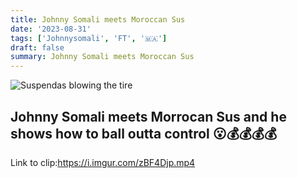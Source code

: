 ```yaml
---
title: Johnny Somali meets Moroccan Sus 
date: '2023-08-31'
tags: ['Johnnysomali', 'FT', '🇲🇦']
draft: false
summary: Johnny Somali meets Moroccan Sus 
---
```


![Suspendas blowing the tire](/static/images/moroccosus.png)
## Johnny Somali meets Morrocan Sus and he shows how to ball outta control 😮💰💰💰💰



Link to clip:https://i.imgur.com/zBF4Djp.mp4